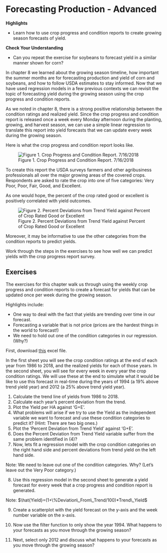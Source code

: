 # Forecasting Production - Advanced

**Highlights**

  + Learn how to use crop progress and condition reports to create growing season forecasts of yield. 
 
  
**Check Your Understanding**

  + Can you repeat the exercise for soybeans to forecast yield in a similar manner shown for corn?
  
In chapter 8 we learned about the growing season timeline, how important the summer months are for forecasting production and yield of corn and soybeans, and how to follow USDA estimates to stay informed. Now that we have used regression models in a few previous contexts we can revisit the topic of forecasting yield during the growing season using the crop progress and condition reports. 

As we noted in chapter 8, there is a strong positive relationship between the condition ratings and realized yield. Since the crop progress and condition report is released once a week every Monday afternoon during the planting, growing, and harvest season, we can use a simple linear regression to translate this report into yield forecasts that we can update every week during the growing season. 

Here is what the crop progress and condition report looks like. 

![Figure 1. Crop Progress and Condition Report. 7/16/2018](images\cropprogress.png)


To create this report the USDA surveys farmers and other agribusiness professionals all over the major growing areas of the covered crops. Respondents are asked to rate the crop into one of five categories: Very Poor, Poor, Fair, Good, and Excellent. 

As one would hope, the percent of the crop rated good or excellent is positively correlated with yield outcomes. 

![Figure 2. Percent Deviations from Trend Yield against Percent of Crop Rated Good or Excellent](images\Excel-files\yied-forecast-advanced_files\image001.png)

Moreover, it may be informative to use the other categories from the condition reports to predict yields. 

Work through the steps in the exercises to see how well we can predict yields with the crop progress report survey. 


## Exercises 

The exercises for this chapter walk us through using the weekly crop progress and condition reports to create a forecast for yields that can be updated once per week during the growing season. 

Highlights include:

+ One way to deal with the fact that yields are trending over time in our forecast.
+ Forecasting a variable that is not price (prices are the hardest things in the world to forecast!)
+ We need to hold out one of the condition categories in our regression. (Why?)
    
    
First, download [this](Excel-files\yied-forecast-advanced.xlsx) excel file. 

In the first sheet you will see the crop condition ratings at the end of each year from 1986 to 2018, and the realized yields for each of those years. In the second sheet, you will see for every week in every year the crop condition ratings. We will use these at the end to simulate what it would be like to use this forecast in real-time during the years of 1994 (a 19% above trend yield year) and 2012 (a 25% above trend yield year).

1. Calculate the trend line of yields from 1986 to 2018. 
2. Calculate each year's percent deviation from the trend. 
3. Plot the Yield per HA against 'G+E'. 
4. What problems will arise if we try to use the Yield as the independent variable we want to forecast and use these condition categories to predict it? (Hint: There are two big ones.)
5. Plot the 'Percent Deviation from Trend Yield' against 'G+E'. 
6. Does the Percent Deviation from Trend Yield variable suffer from the same problem identified in (4)?
7. Now, lets fit a regression model with the crop condition categories on the right hand side and percent deviations from trend yield on the left hand side. 

Note: We need to leave out one of the condition categories. Why? (Let's leave out the Very Poor category.)

8. Use this regression model in the second sheet to generate a yield forecast for every week that a crop progress and condition report is generated. 

Note: $\hat{Yield}=(1+\%Deviation\_From\_Trend/100)*Trend\_Yield$

9. Create a scatterplot with the yield forecast on the y-axis and the week number variable on the x-axis. 

10. Now use the filter function to only show the year 1994. What happens to your forecasts as you move through the growing season?

11. Next, select only 2012  and discuss what happens to your forecasts as you move through the growing season?









